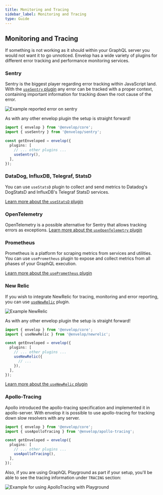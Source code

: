 ```yaml
---
title: Monitoring and Tracing
sidebar_label: Monitoring and Tracing
type: Guide
---
```


## Monitoring and Tracing

If something is not working as it should within your GraphQL server you would not want it to go unnoticed. Envelop has a wide variety of plugins for different error tracking and performance monitoring services.

### Sentry

Sentry is the biggest player regarding error tracking within JavaScript land. With the [`useSentry` plugin](/plugins/use-sentry) any error can be tracked with a proper context, containing important information for tracking down the root cause of the error.

![Example reported error on sentry](https://raw.githubusercontent.com/n1ru4l/envelop/HEAD/packages/plugins/sentry/error2.png)

As with any other envelop plugin the setup is straight forward!

```ts
import { envelop } from '@envelop/core';
import { useSentry } from '@envelop/sentry';

const getEnveloped = envelop({
  plugins: [
    // ... other plugins ...
    useSentry(),
  ],
});
```

### DataDog, InfluxDB, Telegraf, StatsD

You can use `useStatsD` plugin to collect and send metrics to Datadog's DogStatsD and InfluxDB's Telegraf StatsD services.

[Learn more about the `useStatsD` plugin](/plugins/use-statsd)

### OpenTelemetry

OpenTelemetry is a possible alternative for Sentry that allows tracking errors as exceptions. [Learn more about the `useOpenTelemetry` plugin](/plugins/use-open-telemetry)

### Prometheus

Prometheus is a platform for scraping metrics from services and utilities. You can use `usePrometheus` plugin to expose and collect metrics from all phases of your GraphQL execution.

[Learn more about the `usePrometheus` plugin](/plugins/use-prometheus)

### New Relic

If you wish to integrate NewRelic for tracing, monitoring and error reporting, you can use [`useNewRelic`](/plugins/use-newrelic) plugin.

![Example NewRelic](https://raw.githubusercontent.com/n1ru4l/envelop/HEAD/packages/plugins/newrelic/error_operation.png)

As with any other envelop plugin the setup is straight forward!

```ts
import { envelop } from '@envelop/core';
import { useNewRelic } from '@envelop/newrelic';

const getEnveloped = envelop({
  plugins: [
    // ... other plugins ...
    useNewRelic({
      // ...
    }),
  ],
});
```

[Learn more about the `useNewRelic` plugin](/plugins/use-newrelic)

### Apollo-Tracing

Apollo introduced the apollo-tracing specification and implemented it in apollo-server. With envelop it is possible to use apollo-tracing for tracking down slow resolvers with any server.

```ts
import { envelop } from '@envelop/core';
import { useApolloTracing } from '@envelop/apollo-tracing';

const getEnveloped = envelop({
  plugins: [
    // ... other plugins ...
    useApolloTracing(),
  ],
});
```

Also, if you are using GraphQL Playground as part if your setup, you'll be able to see the tracing information under `TRACING` section:

![Example for using ApolloTracing with Playground](https://raw.githubusercontent.com/n1ru4l/envelop/HEAD/packages/plugins/apollo-tracing/example.png)
